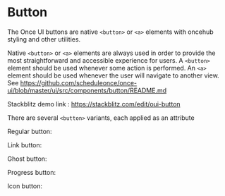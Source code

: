 
<Meta of={ButtonStories} />

# Button

The Once UI buttons are native `<button>` or `<a>` elements with oncehub styling and other utilities.

Native `<button>` or `<a>` elements are always used in order to provide the most straightforward and accessible experience for users. A `<button>` element should be used whenever some action is performed. An `<a>` element should be used whenever the user will navigate to another view. See https://github.com/scheduleonce/once-ui/blob/master/ui/src/components/button/README.md

Stackblitz demo link : https://stackblitz.com/edit/oui-button

There are several `<button>` variants, each applied as an attribute

Regular button:

<Canvas of={ButtonStories.Regular} />

<Controls of={ButtonStories.Regular} />

Link button:

<Canvas of={ButtonStories.Link} />

<Controls of={ButtonStories.Link} />

Ghost button:

<Canvas of={ButtonStories.Ghost} />

<Controls of={ButtonStories.Ghost} />

Progress button:

<Canvas of={ButtonStories.Progress} />

<Controls of={ButtonStories.Progress} />

Icon button:

<Canvas of={ButtonStories.Icon} />

<Controls of={ButtonStories.Icon} />
